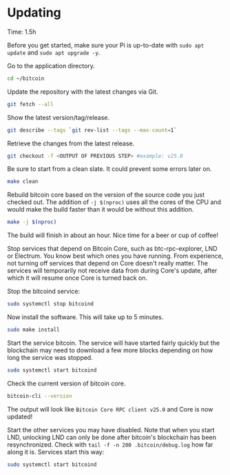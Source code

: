 
# Updating

<Callout emoji="&#x2139;">
	Time: 1.5h
</Callout>

Before you get started, make sure your Pi is up-to-date with `sudo apt update` and `sudo apt upgrade -y`.

Go to the application directory.

```bash
cd ~/bitcoin
```

Update the repository with the latest changes via Git.

```bash
git fetch --all
```

Show the latest version/tag/release.

```bash
git describe --tags `git rev-list --tags --max-count=1`
```

Retrieve the changes from the latest release.

```bash
git checkout -f <OUTPUT OF PREVIOUS STEP> #example: v25.0
```

Be sure to start from a clean slate. It could prevent some errors later on.

```bash
make clean
```

Rebuild bitcoin core based on the version of the source code you just checked out. The addition of `-j $(nproc)` uses all the cores of the CPU and would make the build faster than it would be without this addition.

```bash
make -j $(nproc)
```

The build will finish in about an hour. Nice time for a beer or cup of coffee!

Stop services that depend on Bitcoin Core, such as btc-rpc-explorer, LND or Electrum. You know best which ones you have running. From experience, not turning off services that depend on Core doesn't really matter. The services will temporarily not receive data from during Core's update, after which it will resume once Core is turned back on.

Stop the bitcoind service:

```bash
sudo systemctl stop bitcoind
```

Now install the software. This will take up to 5 minutes.

```bash
sudo make install
```

Start the service bitcoin. The service will have started fairly quickly but the blockchain may need to download a few more blocks depending on how long the service was stopped.

```bash
sudo systemctl start bitcoind
```

Check the current version of bitcoin core.

```bash
bitcoin-cli --version
```

The output will look like `Bitcoin Core RPC client v25.0` and Core is now updated!

Start the other services you may have disabled. Note that when you start LND, unlocking LND can only be done after bitcoin's blockchain has been resynchronized. Check with `tail -f -n 200 .bitcoin/debug.log` how far along it is. Services start this way:

```bash
sudo systemctl start bitcoind
```

